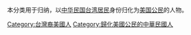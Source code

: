 本分类用于归纳，以[[中華民國國民|中华民国台湾居民]]身份归化为[[美国公民|美国公民]]的人物。

[[Category:台灣裔美國人|Category:台灣裔美國人]]
[[Category:歸化美國公民的中華民國人|Category:歸化美國公民的中華民國人]]